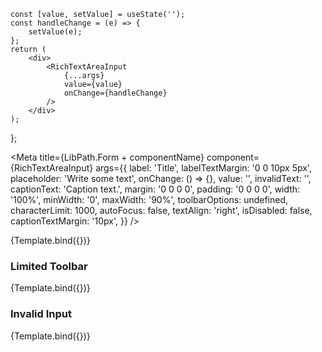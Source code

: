 
    const [value, setValue] = useState('');
    const handleChange = (e) => {
        setValue(e);
    };
    return (
        <div>
            <RichTextAreaInput
                {...args}
                value={value}
                onChange={handleChange}
            />
        </div>
    );
};


<Meta
    title={LibPath.Form + componentName}
    component={RichTextAreaInput}
    args={{
        label: 'Title',
        labelTextMargin: '0 0 10px 5px',
        placeholder: 'Write some text',
        onChange: () => {},
        value: '',
        invalidText: '',
        captionText: 'Caption text.',
        margin: '0 0 0 0',
        padding: '0 0 0 0',
        width: '100%',
        minWidth: '0',
        maxWidth: '90%',
        toolbarOptions: undefined,
        characterLimit: 1000,
        autoFocus: false,
        textAlign: 'right',
        isDisabled: false,
        captionTextMargin: '10px',
    }}
/>

<DocsPageHeader
    title={componentName}
    description="This component is used to create a text-input which accepts all kinds of multimedia (images, video, tables, etc.)."
    addImportantNote={false}
    variant="stable"
/>

<Canvas withToolbar>
    <Story name="Base">{Template.bind({})}</Story>
</Canvas>

<DocsPageBody addStories={true} />

### Limited Toolbar

<Canvas withToolbar>
    <Story
        name="Limited Toolbar"
        args={{
            label: 'Only text with simple styling allowed:',
            toolbarOptions: {
                bold: true,
                italic: true,
                underline: true,
                strikeThrough: true,
            },
            characterLimit: 69,
            captionText: 'Note the character limitation!',
        }}
    >
        {Template.bind({})}
    </Story>
</Canvas>

### Invalid Input

<Canvas withToolbar>
    <Story
        name="Invalid Input"
        args={{
            label: 'Write a short description:',
            invalidText: 'A description is missing!',
            characterLimit: 666,
            captionText: '',
        }}
    >
        {Template.bind({})}
    </Story>
</Canvas>
